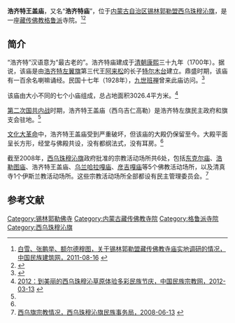 {{Infobox Tibetan Buddhist monastery
|name =浩齐特王盖庙
|image = 
|image size = 250px
|alt = 
|caption = 
|t=
|w=
|to = 
|ipa={{IPA|}}
|z=
|thdl=
|e=
|tc=浩齊特王蓋廟
|s=浩齐特王盖庙
|p=
|m=
|k=
|pushpin_map = 
|latd =  | latm =  | lats =  | latNS = 
|longd=  | longm= | longs =| longEW = 
|iso_region = 
|map_caption = 
|mapsize = 
|location_country = 中国
|location = {{CHN}}[[内蒙古自治区|内蒙古自治区]][[锡林郭勒盟|锡林郭勒盟]][[西乌珠穆沁旗|西乌珠穆沁旗]]
|coordinates_display =
|founded_by = 
|date_founded =
|date_renovated =
|sect = [[格鲁派|格鲁派]]
|mather =
|children =
|dedicated_to = 
|tulku =
|head_lama = 
|head_mgh =
|no._of_monks = 
|architecture = 
|festivals =
|footnotes = 
}}
{{文物保护单位
| 级别 = 省级
| 省区市 = 内蒙古自治区
| 图片 = 
| 名称 = 浩齐特王盖庙
| 编号 = 4-129
| 分类 = 古建筑
| 时代 = 清
| 所在 = [[锡林郭勒盟|锡林郭勒盟]][[西乌珠穆沁旗|西乌珠穆沁旗]]
| 登录 =2006年9月4日
| Cat = 
}}

'''浩齐特王盖庙'''，又名“'''浩齐特庙'''”，位于[[内蒙古自治区|内蒙古自治区]][[锡林郭勒盟|锡林郭勒盟]][[西乌珠穆沁旗|西乌珠穆沁旗]]，是一座[[藏传佛教|藏传佛教]][[格鲁派|格鲁派]]寺院。<ref name=minzujianzhu>[http://www.naic.org.cn/chs/article.php?id=2394 白雪、张鹏举、额尔德穆图，关于锡林郭勒盟藏传佛教寺庙实地调研的情况，中国民族建筑网，2011-08-16] {{webarchive|url=https://web.archive.org/web/20111205152118/http://www.naic.org.cn/chs/article.php?id=2394 |date=2011-12-05 }}</ref><ref name=xilinribao>{{Cite web |url=http://www.xlglrbw.com/wenshi/2012-05/31/content_3540.htm |title=浅述喇嘛庙宇在锡盟革命斗争中的重要作用，锡林郭勒日报网，2012-05-31 |access-date=2013-07-20 |archive-date=2014-05-03 |archive-url=https://web.archive.org/web/20140503183503/http://www.xlglrbw.com/wenshi/2012-05/31/content_3540.htm |dead-url=yes }}</ref>

==简介==
“浩齐特”汉语意为“最古老的”。浩齐特庙建成于[[清朝|清朝]][[康熙|康熙]]三十九年（1700年）。据说，该庙是由[[浩齐特左翼旗|浩齐特左翼旗]]第三代王[[阿来松|阿来松]]的长子[[特尔木台|特尔木台]]建立。鼎盛时期，该庙有一百余名喇嘛诵经。民国十七年（1928年），[[九世班禅|九世班禅]]曾来此庙访问。<ref>{{Cite web |url=http://lyj.xlgl.gov.cn/ywxg_2/qxsc/200707/t20070713_47348.htm |title=西乌珠穆沁旗，锡林郭勒盟旅游局，2007-07-13 |access-date=2013-07-20 |archive-url=https://web.archive.org/web/20160304142336/http://lyj.xlgl.gov.cn/ywxg_2/qxsc/200707/t20070713_47348.htm |archive-date=2016-03-04 |dead-url=yes }}</ref>

该庙由大小不同的七个小庙组成，总占地面积3026.4平方米。<ref>[http://www.mzb.com.cn/html/report/285559-1.htm# 2012：到美丽的西乌珠穆沁草原体验多彩民族节庆，中国民族宗教网，2012-03-13] {{webarchive|url=https://web.archive.org/web/20120314084742/http://www.mzb.com.cn/html/report/285559-1.htm |date=2012-03-14 }}</ref>

[[第二次国共内战|第二次国共内战]]时期，浩齐特王盖庙（西乌吉仁高勒）是浩齐特左旗民主政府和旗支会驻地。<ref name=xilinribao/>

[[文化大革命|文化大革命]]中，浩齐特王盖庙受到严重破坏，但该庙的大殿仍保留至今。大殿平面呈长方形，经堂与佛殿共设，没有都纲法式，没有耳房。<ref name=minzujianzhu/>

截至2008年，[[西乌珠穆沁旗|西乌珠穆沁旗]]政府批准的宗教活动场所共6处，包括[[东克尔庙|东克尔庙]]、[[浩勒图庙|浩勒图庙]]、浩齐特王盖庙、[[乌兰哈拉嘎庙|乌兰哈拉嘎庙]]、[[彦吉嘎庙|彦吉嘎庙]]等5个佛教活动场所，以及清真寺1个伊斯兰教活动场所。这些宗教活动场所全部都设有民主管理委员会。<ref>[http://mzswj.xwq.gov.cn/mzj_xgyw/mzswj_zjsw/aqmzgz/200806/t20080613_260417.html 西乌旗宗教情况，西乌珠穆沁旗民族事务局，2008-06-13] {{webarchive|url=https://archive.is/20130720184833/http://mzswj.xwq.gov.cn/mzj_xgyw/mzswj_zjsw/aqmzgz/200806/t20080613_260417.html |date=2013-07-20 }}</ref>

==参考文献==
{{reflist}}

[[Category:锡林郭勒佛寺|Category:锡林郭勒佛寺]] 
[[Category:内蒙古藏传佛教寺院|Category:内蒙古藏传佛教寺院]]
[[Category:格鲁派寺院|Category:格鲁派寺院]]
[[Category:西乌珠穆沁旗|Category:西乌珠穆沁旗]]